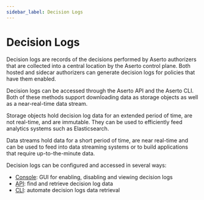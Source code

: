 ```yaml
---
sidebar_label: Decision Logs
---
```


# Decision Logs

Decision logs are records of the decisions performed by Aserto authorizers that are collected into a central location 
by the Aserto control plane. Both hosted and sidecar authorizers can generate decision logs for policies that have them
enabled.

Decision logs can be accessed through the Aserto API and the Aserto CLI. Both of these methods support downloading data
as storage objects as well as a near-real-time data stream.

Storage objects hold decision log data for an extended period of time, are not real-time, and are immutable. They can 
be used to efficiently feed analytics systems such as Elasticsearch.

Data streams hold data for a short period of time, are near real-time and can be used to feed into data streaming
systems or to build applications that require up-to-the-minute data.

Decision logs can be configured and accessed in several ways:
* [Console](/docs/decision-logs-guide/console): GUI for enabling, disabling and viewing decision logs
* [API](/docs/decision-logs-guide/api): find and retrieve decision log data
* [CLI](/docs/command-line-interface/decision-logs): automate decision logs data retrieval
